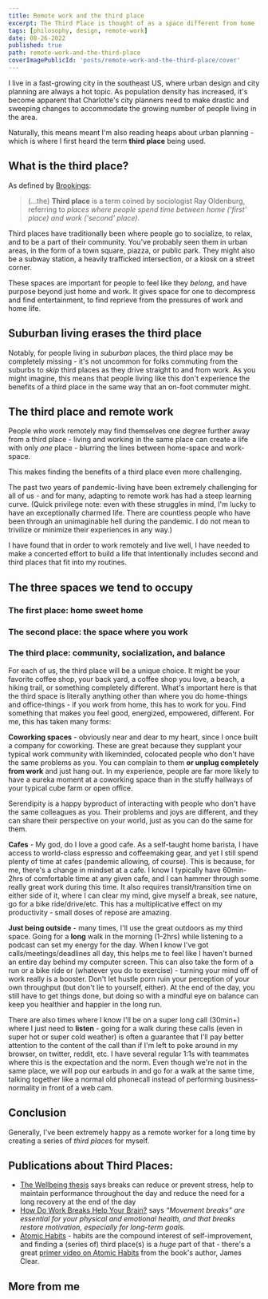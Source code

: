 ```yaml
---
title: Remote work and the third place
excerpt: The Third Place is thought of as a space different from home (the first place) and work (the second place), where people can socilize and find community.
tags: [philosophy, design, remote-work]
date: 08-26-2022
published: true
path: remote-work-and-the-third-place
coverImagePublicId: 'posts/remote-work-and-the-third-place/cover'
---
```


I live in a fast-growing city in the southeast US, where urban design and city planning are always a hot topic. As population density has increased, it's become apparent that Charlotte's city planners need to make drastic and sweeping changes to accommodate the growing number of people living in the area.

Naturally, this means meant I'm also reading heaps about urban planning - which is where I first heard the term **third place** being used.

## What is the third place?

As defined by [Brookings](https://www.brookings.edu/blog/up-front/2016/09/14/third-places-as-community-builders):

> (...the) **Third place** is a term coined by sociologist Ray Oldenburg, referring to _places where people spend time between home ('first' place) and work ('second' place)._

Third places have traditionally been where people go to socialize, to relax, and to be a part of their community. You've probably seen them in urban areas, in the form of a town square, piazza, or public park. They might also be a subway station, a heavily trafficked intersection, or a kiosk on a street corner.

These spaces are important for people to feel like they _belong,_ and have purpose beyond just home and work. It gives space for one to decompress and find entertainment, to find reprieve from the pressures of work and home life.

## Suburban living erases the third place

Notably, for people living in _suburban_ places, the third place may be completely missing - it's not uncommon for folks commuting from the suburbs to _skip_ third places as they drive straight to and from work. As you might imagine, this means that people living like this don't experience the benefits of a third place in the same way that an on-foot commuter might.

## The third place and remote work

People who work remotely may find themselves one degree further away from a third place - living and working in the same place can create a life with only _one_ place - blurring the lines between home-space and work-space.

This makes finding the benefits of a third place even more challenging.

The past two years of pandemic-living have been extremely challenging for all of us - and for many, adapting to remote work has had a steep learning curve. (Quick privilege note: even with these struggles in mind, I'm lucky to have an exceptionally charmed life. There are countless people who have been through an unimaginable hell during the pandemic. I do not mean to trivilize or minimize their experiences in any way.)

I have found that in order to work remotely and live well, I have needed to make a concerted effort to build a life that intentionally includes second and third places that fit into my routines.

## The three spaces we tend to occupy

### The first place: home sweet home

### The second place: the space where you work

### The third place: community, socialization, and balance

For each of us, the third place will be a unique choice. It might be your favorite coffee shop, your back yard, a coffee shop you love, a beach, a hiking trail, or something completely different. What's important here is that the third space is literally anything other than where you do home-things and office-things - if you work from home, this has to work for you. Find something that makes you feel good, energized, empowered, different. For me, this has taken many forms:

**Coworking spaces** - obviously near and dear to my heart, since I once built a company for coworking. These are great because they supplant your typical work community with likeminded, colocated people who don't have the same problems as you. You can complain to them **or unplug completely from work** and just hang out. In my experience, people are far more likely to have a eureka moment at a coworking space than in the stuffy hallways of your typical cube farm or open office.

Serendipity is a happy byproduct of interacting with people who don't have the same colleagues as you. Their problems and joys are different, and they can share their perspective on your world, just as you can do the same for them.

**Cafes** - My god, do I love a good cafe. As a self-taught home barista, I have access to world-class espresso and coffeemaking gear, and yet I still spend plenty of time at cafes (pandemic allowing, of course). This is because, for me, there's a change in mindset at a cafe. I know I typically have 60min-2hrs of comfortable time at any given cafe, and I can hammer through some really great work during this time. It also requires transit/transition time on either side of it, where I can clear my mind, give myself a break, see nature, go for a bike ride/drive/etc. This has a multiplicative effect on my productivity - small doses of repose are amazing.

**Just being outside** - many times, I'll use the great outdoors as my third space. Going for a **long** walk in the morning (1-2hrs) while listening to a podcast can set my energy for the day. When I know I've got calls/meetings/deadlines all day, this helps me to feel like I haven't burned an entire day behind my computer screen. This can also take the form of a run or a bike ride or (whatever you do to exercise) - turning your mind off of work really is a booster. Don't let hustle porn ruin your perception of your own throughput (but don't lie to yourself, either). At the end of the day, you still have to get things done, but doing so with a mindful eye on balance can keep you healthier and happier in the long run.

There are also times where I know I'll be on a super long call (30min+) where I just need to **listen** - going for a walk during these calls (even in super hot or super cold weather) is often a guarantee that I'll pay better attention to the content of the call than if I'm left to poke around in my browser, on twitter, reddit, etc. I have several regular 1:1s with teammates where this is the expectation and the norm. Even though we're not in the same place, we will pop our earbuds in and go for a walk at the same time, talking together like a normal old phonecall instead of performing business-normality in front of a web cam.

## Conclusion

Generally, I've been extremely happy as a remote worker for a long time by creating a series of _third places_ for myself.

## Publications about Third Places:

- [The Wellbeing thesis](https://thewellbeingthesis.org.uk/foundations-for-success/importance-of-taking-breaks-and-having-other-interests/) says breaks can reduce or prevent stress, help to maintain performance throughout the day and reduce the need for a long recovery at the end of the day
- [How Do Work Breaks Help Your Brain?](https://www.psychologytoday.com/us/blog/changepower/201704/how-do-work-breaks-help-your-brain-5-surprising-answers) says _“Movement breaks” are essential for your physical and emotional health, and that breaks restore motivation, especially for long-term goals._
- [Atomic Habits](https://atomichabits.com) - habits are the compound interest of self-improvement, and finding a (series of) third place(s) is a _huge_ part of that - there's a great [primer video on Atomic Habits](https://youtu.be/U_nzqnXWvSo) from the book's author, James Clear.

## More from me
